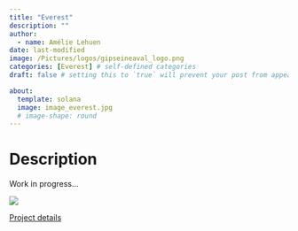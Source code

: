 ```yaml
---
title: "Everest"
description: ""
author:
  - name: Amélie Lehuen
date: last-modified
image: /Pictures/logos/gipseineaval_logo.png
categories: [Everest] # self-defined categories
draft: false # setting this to `true` will prevent your post from appearing on your listing page until you're ready!

about:
  template: solana
  image: image_everest.jpg
  # image-shape: round
---
```



# Description

Work in progress...

![](/Pictures/picto/travaux.png)

[Project details](https://www.seine-aval.fr/projet/everest/)


